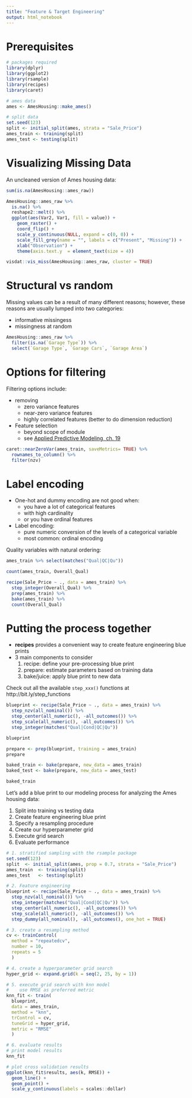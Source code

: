 ```yaml
---
title: "Feature & Target Engineering"
output: html_notebook
---
```


# Prerequisites

```r
# packages required
library(dplyr)
library(ggplot2)
library(rsample)
library(recipes)
library(caret)

# ames data
ames <- AmesHousing::make_ames()

# split data
set.seed(123)
split <- initial_split(ames, strata = "Sale_Price")
ames_train <- training(split)
ames_test <- testing(split)
```

# Visualizing Missing Data

An uncleaned version of Ames housing data:

```r
sum(is.na(AmesHousing::ames_raw))

AmesHousing::ames_raw %>%
  is.na() %>%
  reshape2::melt() %>%
  ggplot(aes(Var2, Var1, fill = value)) + 
    geom_raster() + 
    coord_flip() +
    scale_y_continuous(NULL, expand = c(0, 0)) +
    scale_fill_grey(name = "", labels = c("Present", "Missing")) +
    xlab("Observation") +
    theme(axis.text.y  = element_text(size = 4))


```

```r
visdat::vis_miss(AmesHousing::ames_raw, cluster = TRUE)
```

# Structural vs random 

Missing values can be a result of many different reasons; however, these reasons are usually lumped into two categories: 

* informative missingess
* missingness at random

```r
AmesHousing::ames_raw %>% 
  filter(is.na(`Garage Type`)) %>% 
  select(`Garage Type`, `Garage Cars`, `Garage Area`)
```

# Options for filtering

Filtering options include:

- removing 
   - zero variance features
   - near-zero variance features
   - highly correlated features (better to do dimension reduction)

- Feature selection
   - beyond scope of module
   - see [Applied Predictive Modeling, ch. 19](http://appliedpredictivemodeling.com/)

```r
caret::nearZeroVar(ames_train, saveMetrics= TRUE) %>% 
  rownames_to_column() %>% 
  filter(nzv)
```

# Label encoding 

* One-hot and dummy encoding are not good when:
   - you have a lot of categorical features
   - with high cardinality
   - or you have ordinal features

* Label encoding:
   - pure numeric conversion of the levels of a categorical variable
   - most common: ordinal encoding

Quality variables with natural ordering:

```r
ames_train %>% select(matches("Qual|QC|Qu"))
```

```r
count(ames_train, Overall_Qual)
```

```r
recipe(Sale_Price ~ ., data = ames_train) %>%
  step_integer(Overall_Qual) %>%
  prep(ames_train) %>%
  bake(ames_train) %>%
  count(Overall_Qual)
```


# Putting the process together

* __recipes__ provides a convenient way to create feature engineering blue prints
* 3 main components to consider
   1. recipe: define your pre-processing blue print
   2. prepare: estimate parameters based on training data
   3. bake/juice: apply blue print to new data

Check out all the available `step_xxx()` functions at http://bit.ly/step_functions

```r
blueprint <- recipe(Sale_Price ~ ., data = ames_train) %>%
  step_nzv(all_nominal()) %>%
  step_center(all_numeric(), -all_outcomes()) %>%
  step_scale(all_numeric(), -all_outcomes()) %>%
  step_integer(matches("Qual|Cond|QC|Qu"))

blueprint
```

```r
prepare <- prep(blueprint, training = ames_train)
prepare
```

```r
baked_train <- bake(prepare, new_data = ames_train)
baked_test <- bake(prepare, new_data = ames_test)

baked_train
```

Let's add a blue print to our modeling process for analyzing the Ames housing data:

1. Split into training vs testing data
2. Create feature engineering blue print
3. Specify a resampling procedure
4. Create our hyperparameter grid
5. Execute grid search
6. Evaluate performance

```r
# 1. stratified sampling with the rsample package
set.seed(123)
split  <- initial_split(ames, prop = 0.7, strata = "Sale_Price")
ames_train  <- training(split)
ames_test   <- testing(split)

# 2. Feature engineering
blueprint <- recipe(Sale_Price ~ ., data = ames_train) %>%
  step_nzv(all_nominal()) %>%
  step_integer(matches("Qual|Cond|QC|Qu")) %>%
  step_center(all_numeric(), -all_outcomes()) %>%
  step_scale(all_numeric(), -all_outcomes()) %>%
  step_dummy(all_nominal(), -all_outcomes(), one_hot = TRUE)

# 3. create a resampling method
cv <- trainControl(
  method = "repeatedcv", 
  number = 10, 
  repeats = 5
  )

# 4. create a hyperparameter grid search
hyper_grid <- expand.grid(k = seq(2, 25, by = 1))

# 5. execute grid search with knn model
#    use RMSE as preferred metric
knn_fit <- train(
  blueprint, 
  data = ames_train, 
  method = "knn", 
  trControl = cv, 
  tuneGrid = hyper_grid,
  metric = "RMSE"
  )

# 6. evaluate results
# print model results
knn_fit

# plot cross validation results
ggplot(knn_fit$results, aes(k, RMSE)) + 
  geom_line() +
  geom_point() +
  scale_y_continuous(labels = scales::dollar)
```

